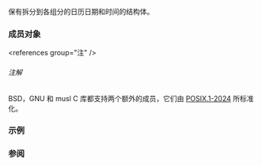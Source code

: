 {{cpp/title|tm}}
{{cpp/chrono/c/navbar}}
{{ddcl|header=ctime|
struct tm;
}}

保有拆分到各组分的日历日期和时间的结构体。

===成员对象===
{{dsc begin}}
{{dsc mem obj|nolink=true|{{dsc small|int}} tm_sec|秒数 &amp;ndash; {{rev inl|until=c++11|{{closed range|0|61}}}}{{rev inl|since=c++11|{{closed range|0|60}}}}&lt;ref name="leapsecond" group="注"&gt;范围允许正闰秒。不允许同一分钟内有两个闰秒（C89 中错误地引入范围 {{closed range|0|61}}，而在 C99 中更正）&lt;/ref&gt;}}
{{dsc mem obj|nolink=true|{{dsc small|int}} tm_min|分钟数 &amp;ndash; {{closed range|0|59}}}}
{{dsc mem obj|nolink=true|{{dsc small|int}} tm_hour|小时数 &amp;ndash; {{closed range|0|23}}}}
{{dsc mem obj|nolink=true|{{dsc small|int}} tm_mday|日 &amp;ndash; {{closed range|1|31}}}}
{{dsc mem obj|nolink=true|{{dsc small|int}} tm_mon|月份 &amp;ndash; {{closed range|0|11}}}}
{{dsc mem obj|nolink=true|{{dsc small|int}} tm_year|从 1900 年经过的年数}}
{{dsc mem obj|nolink=true|{{dsc small|int}} tm_wday|星期(从星期日开始计) &amp;ndash; {{closed range|0|6}}}}
{{dsc mem obj|nolink=true|{{dsc small|int}} tm_yday|从 1 月 1 日始经过的天数 &amp;ndash; {{closed range|0|365}}}}
{{dsc mem obj|nolink=true|{{dsc small|int}} tm_isdst|夏令时标志。值若夏令时有效则为正，若无效则为零，若无可用信息则为负}}
{{dsc end}}

&lt;references group="注" /&gt;

======注解======
BSD，GNU 和 musl C 库都支持两个额外的成员，它们由 [https://pubs.opengroup.org/onlinepubs/9799919799/basedefs/time.h.html POSIX.1-2024] 所标准化。

{{dsc begin}}
{{dsc mem obj|nolink=true|{{dsc small|long}} tm_gmtoff|UTC 向东调整秒数}}
{{dsc mem obj|nolink=true|{{dsc small|const char*}} tm_zone|简写时区}}
{{dsc end}}

===示例===
{{example
|展示日历时间。
|code=
#include &lt;ctime&gt;
#include &lt;iostream&gt;

int main()
{
    std::tm tm{};
    tm.tm_year = 2022 - 1900;
    tm.tm_mday = 1;
    std::mktime(&amp;tm);

    std::cout &lt;&lt; std::asctime(&amp;tm); // 注意隐含的尾部 '\n'
}
|p=true
|output=
Sat Jan  1 00:00:00 2022
}}

===参阅===
{{dsc begin}}
{{dsc inc|cpp/chrono/c/dsc localtime}}
{{dsc inc|cpp/chrono/c/dsc gmtime}}
{{dsc see c|c/chrono/tm}}
{{dsc end}}

{{langlinks|de|en|es|fr|it|ja|pt|ru}}
